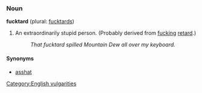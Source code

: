 ===Noun===
'''fucktard''' (plural: [[fucktards]])
#An extraordinarily stupid person.  (Probably derived from [[fucking]] [[retard]].)
#: ''That fucktard spilled Mountain Dew all over my keyboard.''

====Synonyms====
*[[asshat]]

[[Category:English vulgarities]]